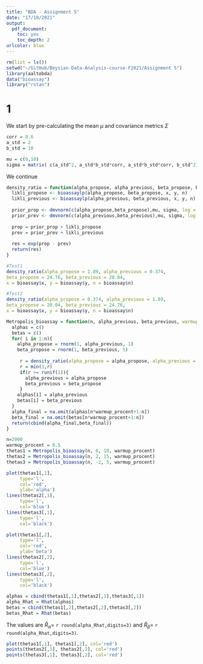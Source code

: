 ```yaml
---
title: "BDA - Assignment 5"
date: "17/10/2021"
output: 
  pdf_document: 
    toc: yes
    toc_depth: 2
urlcolor: blue
---
```


```r
rm(list = ls())
setwd("~/GitHub/Beysian-Data-Analysis-course-F2021/Assignment 5")
library(aaltobda)
data("bioassay")
library("rstan")
```

# 1

We start by pre-calculating the mean $\mu$ and covariance metrics $\Sigma$

```r
corr = 0.6
a_std = 2
b_std = 10

mu = c(0,10)
sigma = matrix( c(a_std^2, a_std*b_std*corr, a_std*b_std*corr, b_std^2),nrow = 2)
```

We continue

```r
density_ratio = function(alpha_propose, alpha_previous, beta_propose, beta_previous, x, y, n){
  likli_propose <- bioassaylp(alpha_propose, beta_propose, x, y, n)
  likli_previous <- bioassaylp(alpha_previous, beta_previous, x, y, n)
  
  prior_prop <- dmvnorm(c(alpha_propose,beta_propose),mu, sigma, log = TRUE)
  prior_prev <- dmvnorm(c(alpha_previous,beta_previous),mu, sigma, log = TRUE)
  
  prop = prior_prop + likli_propose
  prev = prior_prev + likli_previous
  
  res = exp(prop - prev)
  return(res)
}

```

```r
#Test1
density_ratio(alpha_propose = 1.89, alpha_previous = 0.374,
beta_propose = 24.76, beta_previous = 20.04,
x = bioassay$x, y = bioassay$y, n = bioassay$n)
```

```r
#Test2
density_ratio(alpha_propose = 0.374, alpha_previous = 1.89,
beta_propose = 20.04, beta_previous = 24.76,
x = bioassay$x, y = bioassay$y, n = bioassay$n)
```

```r
Metropolis_bioassay = function(n, alpha_previous, beta_previous, warmup_procent = 0.5){
  alphas = c()
  betas = c()
  for( i in 1:n){
    alpha_propose = rnorm(1, alpha_previous, 1)
    beta_propose = rnorm(1, beta_previous, 5)
    
     r = density_ratio(alpha_propose = alpha_propose, alpha_previous = alpha_previous, beta_propose = beta_propose, beta_previous = beta_previous, x = bioassay$x, y = bioassay$y, n = bioassay$n)
     r = min(1,r)
     if(r >= runif(1)){
       alpha_previous = alpha_propose
       beta_previous = beta_propose
     }
    alphas[i] = alpha_previous
    betas[i] = beta_previous
  }
  alpha_final = na.omit(alphas[n*warmup_procent+1:n])
  beta_final = na.omit(betas[n*warmup_procent+1:n])
  return(cbind(alpha_final,beta_final))
}
```

```r
n=2000
warmup_procent = 0.5
thetas1 = Metropolis_bioassay(n, 0, 10, warmup_procent)
thetas2 = Metropolis_bioassay(n, 2, 15, warmup_procent)
thetas3 = Metropolis_bioassay(n, -2, 5, warmup_procent)
```

```r
plot(thetas1[,1],
     type='l',
     col='red',
     ylab='alpha')
lines(thetas2[,1],
     type='l',
     col='blue')
lines(thetas3[,1],
     type='l',
     col='black')
```

```r
plot(thetas1[,2],
     type='l',
     col='red',
     ylab='beta')
lines(thetas2[,2],
     type='l',
     col='blue')
lines(thetas3[,2],
     type='l',
     col='black')
```

```r
alphas = cbind(thetas1[,1],thetas2[,1],thetas3[,1])
alpha_Rhat = Rhat(alphas)
betas = cbind(thetas1[,2],thetas2[,2],thetas3[,2])
betas_Rhat = Rhat(betas)
```

The values are $\widehat R_\alpha=$ `r round(alpha_Rhat,digits=3)` and $\widehat R_\beta=$ `r round(alpha_Rhat,digits=3)`.

```r

plot(thetas1[,1], thetas1[,2], col='red')
points(thetas2[,1], thetas2[,2], col='red')
points(thetas3[,1], thetas3[,2], col='red')

```
